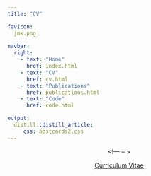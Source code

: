 ```yaml
---
title: "CV"

favicon: 
  jmk.png
  
navbar:
  right:
    - text: "Home"
      href: index.html
    - text: "CV"
      href: cv.html
    - text: "Publications"
      href: publications.html
    - text: "Code"
      href: code.html

output:
  distill::distill_article:
     css: postcards2.css
---
```


<center> 

<!--- <embed src="KUSH cv.pdf" height="800px" width="800px"> --> 
<!--- <embed src="KUSH cv.pdf" height="800px" width="100%"> --> 

<html>
<body>
    
  
    <!--- <object data="KUSH cv.pdf" type="application/pdf" height="800px" width="100%"> --> 
    <!--- <embed src="KUSH cv.pdf" type="application/pdf" height="800px" width="100%" /> --> 
    <!--- </object> -- > 


 <!--- <iframe id="theFrame" src="KUSH cv.pdf" style="height:900px; width:100%;"></iframe>  --> 
 <!--- <script>                                                                             --> 
 <!--- document.getElementById("theFrame").contentWindow.onload = function() {              --> 
 <!---     this.document.getElementsByTagName("img")[0].style.width="100%";                 --> 
 <!--- };                                                                                   --> 
 <!--- </script>                                                                            --> 
  
  <a href="KUSH cv.pdf">Curriculum Vitae</a>  


</body>
</html>

</center> 





